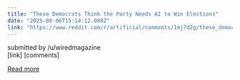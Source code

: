 ```yaml
---
title: "These Democrats Think the Party Needs AI to Win Elections"
date: "2025-08-06T15:14:12.000Z"
link: "https://www.reddit.com/r/artificial/comments/1mj7d2g/these_democrats_think_the_party_needs_ai_to_win/"
---
```


submitted by    /u/wiredmagazine  
 [link]   [comments]

[Read more](https://www.reddit.com/r/artificial/comments/1mj7d2g/these_democrats_think_the_party_needs_ai_to_win/)
